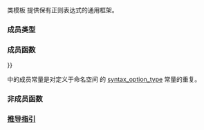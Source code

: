 {{cpp/title|basic_regex}}
{{cpp/regex/basic_regex/navbar}}
{{ddcl|header=regex|since=c++11|1=
template&lt;
    class CharT,
    class Traits = std::regex_traits&lt;CharT&gt;
&gt; class basic_regex;
}}

类模板 {{tt|basic_regex}} 提供保有正则表达式的通用框架。

{{cpp/basic char typedefs|regex}}

===成员类型===
{{dsc begin}}
{{dsc hitem|成员类型|定义}}
{{dsc|{{tt|value_type}}|{{tt|CharT}}}}
{{dsc|{{tt|traits_type}}|{{tt|Traits}}}}
{{dsc|{{tt|string_type}}|{{tt|Traits::string_type}}}}
{{dsc|{{tt|locale_type}}|{{tt|Traits::locale_type}}}}
{{dsc|{{tt|flag_type}}|{{lc|std::regex_constants::syntax_option_type}}}}
{{dsc end}}

===成员函数===
{{dsc begin}}
{{dsc inc|cpp/regex/basic_regex/dsc constructor}}
{{dsc inc|cpp/regex/basic_regex/dsc destructor}}
{{dsc inc|cpp/regex/basic_regex/dsc operator{{=}}}}
{{dsc inc|cpp/regex/basic_regex/dsc assign}}

{{dsc h2|观察器}}
{{dsc inc|cpp/regex/basic_regex/dsc mark_count}}
{{dsc inc|cpp/regex/basic_regex/dsc flags}}

{{dsc h2|本地环境}}
{{dsc inc|cpp/regex/basic_regex/dsc getloc}}
{{dsc inc|cpp/regex/basic_regex/dsc imbue}}

{{dsc h2|修改器}}
{{dsc inc|cpp/regex/basic_regex/dsc swap}}

{{dsc h1|常量}}
{{cpp/regex/syntax option type consts}}
{{dsc end}}
{{tt|basic_regex}} 中的成员常量是对定义于命名空间 {{tt|std::regex_constants}} 的 [[cpp/regex/syntax_option_type|syntax_option_type]] 常量的重复。

===非成员函数===
{{dsc begin}}
{{dsc inc|cpp/regex/basic_regex/dsc swap2}}
{{dsc end}}

===[[cpp/regex/basic_regex/deduction_guides|推导指引]]{{mark since c++17}}===

{{langlinks|de|en|es|fr|it|ja|pt|ru}}